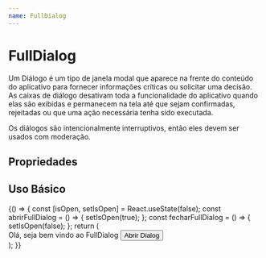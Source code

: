 ```yaml
---
name: FullDialog
---
```



# FullDialog

Um Diálogo é um tipo de janela modal que aparece na frente do conteúdo do aplicativo para fornecer informações críticas ou solicitar uma decisão. As caixas de diálogo desativam toda a funcionalidade do aplicativo quando elas são exibidas e permanecem na tela até que sejam confirmadas, rejeitadas ou que uma ação necessária tenha sido executada.

Os diálogos são intencionalmente interruptivos, então eles devem ser usados com moderação.

## Propriedades

<Props of={FullDialog} />

## Uso Básico

<Playground>
  {() => {
    const [isOpen, setIsOpen] = React.useState(false);
    const abrirFullDialog = () => {
      setIsOpen(true);
    };
    const fecharFullDialog = () => {
      setIsOpen(false);
    };
    return (
      <div>
        <FullDialog
          isOpen={isOpen}
          onClose={fecharFullDialog}
          title="Full Dialog"
        >
          Olá, seja bem vindo ao FullDialog
        </FullDialog>
        <Button variant="contained" onClick={abrirFullDialog}>
          Abrir Dialog
        </Button>
      </div>
    );
  }}
</Playground>
